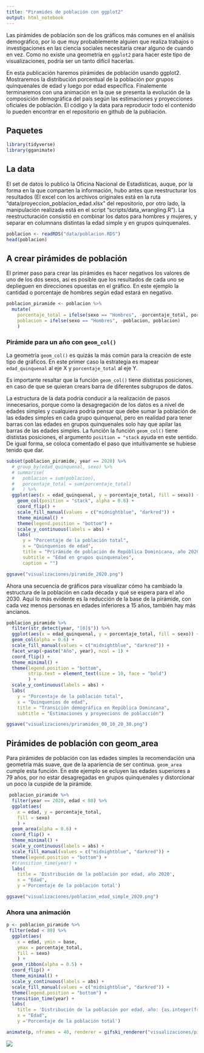 ```yaml
---
title: "Piramides de población con ggplot2"
output: html_notebook
---
```


Las pirámides de población son de los gráficos más comunes en el análisis demográfico, por lo que muy probablemente alguien que realiza trabajos o investigaciones en las ciencia sociales necesitaría crear alguno de cuando en vez. Como no existe una geometría en `ggplot2` para hacer este tipo de visualizaciones, podría ser un tanto difícil hacerlas. 

En esta publicación haremos pirámides de población usando ggplot2. Mostraremos la distribución porcentual de la población por grupos quinquenales de edad y luego por edad específica. Finalemente terminaremos con una animación en la que se presenta la evolución de la composición demográfica del país según las estimaciones y proyecciones oficiales de población. El código y la data para reproducir todo el contenido lo pueden encontrar en el repositorio en github de la publiación. 

## Paquetes

```r
library(tidyverse)
library(gganimate)
```

## La data

El set de datos lo publicó la Oficina Nacional de Estadísticas, auque, por la forma en la que comparten la información, hubo antes que reestructurar los resultados (El excel con los archivos originales está en la ruta "data/proyeccion_poblacion_edad.xlsx" del repositorio, por otro lado, la manipulación realizada está en el script "scripts/data_wrangling.R"). La reestructuración consistió en combinar los datos para hombres y mujeres, y separar en columnans distintas la edad simple y en grupos quinquenales. 

```r
poblacion <- readRDS("data/poblacion.RDS")
head(poblacion)
```

## A crear pirámides de población

El primer paso para crear las pirámides es hacer negativos los valores de uno de los dos sexos, así es posible que los resultados de cada uno se deplieguen en direcciones opuestas en el gráfico. En este ejemplo la cantidad o porcentaje de hombres según edad estará en negativo.

```r
poblacion_piramide <- poblacion %>%
  mutate(
    porcentaje_total = ifelse(sexo == "Hombres", -porcentaje_total, porcentaje_total),
    poblacion = ifelse(sexo == "Hombres", -poblacion, poblacion)
    )
```

### Pirámide para un año con `geom_col()`

La geometría `geom_col()` es quizás la más común para la creación de este tipo de gráficos. En este primer caso la estrategia es mapear `edad_quinquenal` al eje X y `porcentaje_total` al eje Y.

Es importante resaltar que la función `geom_col()` tiene dististas posiciones, en caso de que se quieran crears barra de diferentes subgrupos de datos. 

La estructura de la data podría conducir a la realización de pasos innecesarios, porque como la desagregación de los datos es a nivel de edades simples y cualquiera podría pensar que debe sumar la población de las edades simples en cada grupo quinquenal, pero en realidad para tener barras con las edades en grupos quinquenales solo hay que apilar las barras de las edades simples. La función la función `geom_col()` tiene dististas posiciones, el argumento `position = "stack` ayuda en este sentido. De igual forma, se coloca comentado el paso que intuitivamente se hubiese tenido que dar. 

```r
subset(poblacion_piramide, year == 2020) %>%
  # group_by(edad_quinquenal, sexo) %>%
  # summarise(
  #   poblacion = sum(poblacion),
  #   porcentaje_total = sum(porcentaje_total)
  #   ) %>%
  ggplot(aes(x = edad_quinquenal, y = porcentaje_total, fill = sexo)) + 
    geom_col(position = "stack", alpha = 0.6) + 
    coord_flip() +
    scale_fill_manual(values = c("midnightblue", "darkred")) +
    theme_minimal() +
    theme(legend.position = "bottom") +
    scale_y_continuous(labels = abs) +
    labs(
      y = "Porcentaje de la población total",
      x = "Quinquenios de edad",
      title = "Prirámide de población de República Dominicana, año 2020", 
      subtitle = "Edad en grupos quinquenales",
      caption = "")

ggsave("visualizaciones/piramide_2020.png")
```

Ahora una secuencia de gráficos para visualizar cómo ha cambiado la estructura de la población en cada década y qué se espera para el año 2030. Aquí lo más evidente es la reducción de la base de la pirámide, con cada vez menos personas en edades inferiores a 15 años, también hay más ancianos. 

```r
poblacion_piramide %>%
  filter(str_detect(year, "[0]$")) %>%
  ggplot(aes(x = edad_quinquenal, y = porcentaje_total, fill = sexo)) + 
  geom_col(alpha = 0.6) + 
  scale_fill_manual(values = c("midnightblue", "darkred")) +
  facet_wrap(~paste("Año", year), ncol = 1) +
  coord_flip() +
  theme_minimal() +
  theme(legend.position = "bottom",
        strip.text = element_text(size = 10, face = "bold")
        ) +
  scale_y_continuous(labels = abs) +
  labs(
    y = "Porcentaje de la población total",
    x = "Quinquenios de edad",
    title = "Transición demográfica en República Domincana",
    subtitle = "Estimaciones y proyeecions de poblacción")

ggsave("visualizaciones/priramides_00_10_20_30.png")
```

## Pirámides de población con geom_area

Para pirámides de población con las edades simples la recomendación una geometría más suave, que de la apariencia de ser continua. `geom_area` cumple esta función. En este ejemplo se ecluyen las edades superiores a 79 años, por no estar desagregadas en grupos quinquenales y distorcionar un poco la cuspide de la pirámide.

```r
 poblacion_piramide %>%
  filter(year == 2020, edad < 80) %>% 
  ggplot(aes(
    x = edad, y = porcentaje_total,
    fill = sexo)
    ) + 
  geom_area(alpha = 0.6) +
  coord_flip() +
  theme_minimal() +
  scale_y_continuous(labels = abs) +
  scale_fill_manual(values = c("midnightblue", "darkred")) +
  theme(legend.position = "bottom") +
  #transition_time(year) +
  labs(
    title = 'Distribución de la población por edad, año 2020',
    x = "Edad",
    y ='Porcentaje de la población total')

ggsave("visualizaciones/poblacion_edad_simple_2020.png")
```

### Ahora una animación 

```r
p <- poblacion_piramide %>%
 filter(edad < 80) %>%
  ggplot(aes(
    x = edad, ymin = base,
    ymax = porcentaje_total,
    fill = sexo)
    ) + 
  geom_ribbon(alpha = 0.5) +
  coord_flip() +
  theme_minimal() +
  scale_y_continuous(labels = abs) +
  scale_fill_manual(values = c("midnightblue", "darkred")) +
  theme(legend.position = "bottom") +
  transition_time(year) +
  labs(
    title = 'Distribución de la población por edad, año: {as.integer(frame_time)}',
    x = "Edad",
    y ='Porcentaje de la población total')

animate(p, nframes = 40, renderer = gifski_renderer("visualizaciones/piramide_animation.gif"))

```


![](visualizaciones/piramide_animation.gif)
